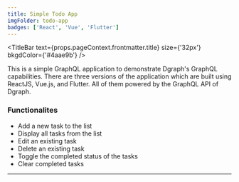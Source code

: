 ```yaml
---
title: Simple Todo App
imgFolder: todo-app
badges: ['React', 'Vue', 'Flutter']
---
```



<TitleBar
  text={props.pageContext.frontmatter.title}
  size={'32px'}
  bkgdColor={'#4aae9b'}
/>

<ImageSlider imgFolder={props.pageContext.frontmatter.imgFolder} />

<Badges badges={props.pageContext.frontmatter.badges} />


This is a simple GraphQL application to demonstrate Dgraph's GraphQL capabilities.
There are three versions of the application which are built using ReactJS, Vue.js,
and Flutter. All of them powered by the GraphQL API of Dgraph.

### Functionalites

- Add a new task to the list
- Display all tasks from the list
- Edit an existing task
- Delete an existing task
- Toggle the completed status of the tasks
- Clear completed tasks

---
